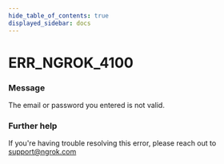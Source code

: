 ```yaml
---
hide_table_of_contents: true
displayed_sidebar: docs
---
```



# ERR_NGROK_4100

### Message

The email or password you entered is not valid.

### Further help

If you're having trouble resolving this error, please reach out to [support@ngrok.com](mailto:support@ngrok.com?subject=Help%20with%20ERR_NGROK_4100)

<ErrorDetails error="err_ngrok_4100" />
